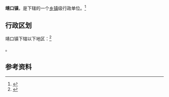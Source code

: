 {{中国乡级行政区|61/03/31/103/000}}

'''靖口镇'''，是{{PRC admin/fullname|61/03/31/103/000|3}}下辖的一个[[乡镇|乡镇]]级行政单位。<ref>{{PRC admin/ref sgc|{{PRC admin/parent|61/03/31/103/000}}}}</ref>

== 行政区划 ==

靖口镇下辖以下地区：<ref>{{PRC admin/ref sgc|61/03/31/103/000}}</ref>

{{PRC admin/children|61/03/31/103/000}}。

== 参考资料 ==

{{reflist}}

{{行政区划小作品}}
{{PRC admin/navcat|61/03/31/103/000}}